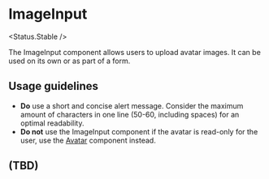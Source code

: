 
# ImageInput

<Status.Stable />

The ImageInput component allows users to upload avatar images. It can be used on its own or as part of a form.

<Story id="components-ImageInput--base" />

<Props />

## Usage guidelines

- **Do** use a short and concise alert message. Consider the maximum amount of characters in one line (50-60, including spaces) for an optimal readability.
- **Do not** use the ImageInput component if the avatar is read-only for the user, use the [Avatar](Components/Avatar) component instead.

## (TBD)
